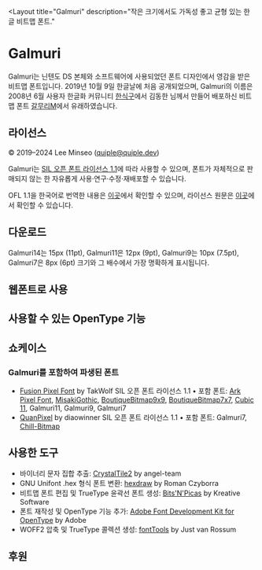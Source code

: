 
<Layout
  title="Galmuri"
  description="작은 크기에서도 가독성 좋고 균형 있는 한글 비트맵 폰트."
>

# Galmuri

Galmuri는 닌텐도 DS 본체와 소프트웨어에 사용되었던 폰트 디자인에서 영감을 받은 비트맵 폰트입니다. 2019년 10월 9일 한글날에 처음 공개되었으며, Galmuri의 이름은 2008년 6월 사용자 한글화 커뮤니티 [한식구](https://cafe.naver.com/hansicgu)에서 김동한 님께서 만들어 배포하신 비트맵 폰트 [갈무리M](https://cafe.naver.com/hansicgu/174)에서 유래하였습니다.

## 라이선스

© 2019–2024 Lee Minseo (quiple@quiple.dev)

Galmuri는 [SIL 오픈 폰트 라이선스 1.1](https://openfontlicense.org)에 따라 사용할 수 있으며, 폰트가 자체적으로 판매되지 않는 한 자유롭게 사용·연구·수정·재배포할 수 있습니다.

OFL 1.1을 한국어로 번역한 내용은 [이곳](https://github.com/quiple/galmuri/blob/main/ofl-ko.md)에서 확인할 수 있으며, 라이선스 원문은 [이곳](https://github.com/quiple/galmuri/blob/main/ofl.md)에서 확인할 수 있습니다.

## 다운로드

Galmuri14는 15px (11pt), Galmuri11은 12px (9pt), Galmuri9는 10px (7.5pt), Galmuri7은 8px (6pt) 크기와 그 배수에서 가장 명확하게 표시됩니다.

## 웹폰트로 사용

## 사용할 수 있는 OpenType 기능

## 쇼케이스

### Galmuri를 포함하여 파생된 폰트

- [Fusion Pixel Font](https://github.com/TakWolf/fusion-pixel-font) by TakWolf
  SIL 오픈 폰트 라이선스 1.1 • 포함 폰트: [Ark Pixel Font](https://github.com/TakWolf/ark-pixel-font), [MisakiGothic](https://littlelimit.net/misaki.htm), [BoutiqueBitmap9x9](https://github.com/scott0107000/BoutiqueBitmap9x9), [BoutiqueBitmap7x7](https://github.com/scott0107000/BoutiqueBitmap7x7), [Cubic 11](https://github.com/ACh-K/Cubic-11), Galmuri11, Galmuri9, Galmuri7
- [QuanPixel](https://diaowinner.itch.io/galmuri-extended) by diaowinner
  SIL 오픈 폰트 라이선스 1.1 • 포함 폰트: Galmuri7, [Chill-Bitmap](https://github.com/Warren2060/Chill-Bitmap)

## 사용한 도구

- 바이너리 문자 집합 추출: [CrystalTile2](https://www.romhacking.net/utilities/818) by angel-team
- GNU Unifont .hex 형식 폰트 변환: [hexdraw](https://czyborra.com/unifont) by Roman Czyborra
- 비트맵 폰트 편집 및 TrueType 윤곽선 폰트 생성: [Bits'N'Picas](https://github.com/kreativekorp/bitsnpicas) by Kreative Software
- 폰트 재작성 및 OpenType 기능 추가: [Adobe Font Development Kit for OpenType](https://github.com/adobe-type-tools/afdko) by Adobe
- WOFF2 압축 및 TrueType 콜렉션 생성: [fontTools](https://github.com/fonttools/fonttools) by Just van Rossum

## 후원

</Layout>

<style lang="sass"></style>
